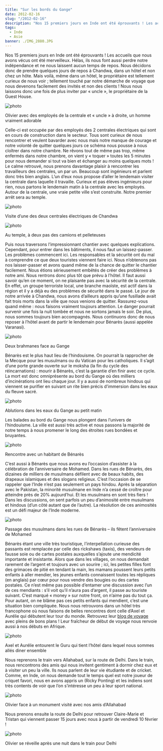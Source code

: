 ```yaml
---
title: "Sur les bords du Gange"
date: 2012-02-16
slug: "/2012-02-16"
description: "Nos 15 premiers jours en Inde ont été éprouvants ! Les accueils que nous avons vécus ont été merveilleux. Hélas, ils nous font aussi perdre notre indépendance..."
tags:
  - Inde
  - Asie
banner: ./IMG_2880.JPG
---
```


Nos 15 premiers jours en Inde ont été éprouvants ! Les accueils que nous avons vécus ont été merveilleux. Hélas, ils nous font aussi perdre notre indépendance et ne nous laissent aucun temps de repos. Nous décidons donc de prendre quelques jours de repos à Chandwa, dans un hôtel et non chez un hôte.
Mais voilà, même dans un hôtel, le propriétaire est tellement curieux de nous voir ; tellement touché par notre démarche de voyage que nous devenons facilement des invités et non des clients ! Nous nous laissons donc une fois de plus inviter par « uncle », le propriétaire de la Guest House.

![photo](./IMG_2865.JPG)

<div class="img-caption">
  Olivier avec des employés de la centrale et « uncle » à droite, un homme
  vraiment adorable
</div>

Celle-ci est occupée par des employés des 2 centrales électriques qui sont en cours de construction dans le secteur. Tous sont curieux de nous rencontrer et veulent bavarder avec nous mais notre manque de courage et notre volonté de quitter quelques jours ce schéma nous pousse à nous cloîtrer dans notre chambre. Ne rêvons tout de même pas trop, même enfermés dans notre chambre, on vient y « toquer » toutes les 5 minutes pour nous demander si tout va bien et échanger au moins quelques mots !
Le calme retrouvé, nous prenons davantage plaisir à rencontrer les travailleurs des centrales, un par un. Beaucoup sont ingénieurs et parlent donc très bien anglais. L’un d’eux nous propose d’aller le lendemain visiter la centrale dans laquelle il travaille. Curieux et pas élèves ingénieurs pour rien, nous partons le lendemain matin à la centrale avec les employés. Autour de la centrale, une vraie petite ville s’est construite. Notre premier arrêt sera au temple.

![photo](./IMG_2869.JPG)

<div class="img-caption">
  Visite d’une des deux centrales électriques de Chandwa
</div>

![photo](./IMG_2868.JPG)

<div class="img-caption">Au temple, à deux pas des camions et pelleteuses</div>

Puis nous traversons l’impressionnant chantier avec quelques explications. Cependant, pour entrer dans les bâtiments, il nous faut un laissez-passer. Les problèmes commencent ici. Les responsables et la sécurité ont du mal à comprendre ce que deux touristes viennent faire ici. Nous n’obtenons pas nos laisser-passer et avons quand même de la chance de quitter le chantier facilement. Nous étions sérieusement embêtés de créer des problèmes à notre ami. Nous rentrons donc plus tôt que prévu à l’hôtel.
Il faut aussi savoir qu’en ce moment, on ne plaisante pas avec la sécurité de la centrale. En effet, un groupe terroriste local, une branche maoïste, est actif dans la région et il y a déjà eu des problèmes de sécurité dans le passé. Le jour de notre arrivée à Chandwa, nous avons d’ailleurs appris qu’une fusillade avait fait trois morts dans la ville que nous venions de quitter. Rassurez-vous quand même : nous faisons vraiment toujours attention. Le danger pourrait survenir une fois la nuit tombée et nous ne sortons jamais le soir. De plus, nous sommes toujours bien accompagnés.
Nous continuons donc de nous reposer à l’hôtel avant de partir le lendemain pour Bénarès (aussi appelée Varanasi).

![photo](./IMG_2880.JPG)

<div class="img-caption">Deux brahmanes face au Gange</div>

Bénarès est le plus haut lieu de l’hindouisme. On pourrait la rapprocher de la Mecque pour les musulmans ou du Vatican pour les catholiques. Il s’agit d’une porte grande ouverte sur le moksha (la fin du cycle des réincarnations) : mourir à Bénarès, c’est la garantie d’en finir avec ce cycle. La mort est donc omniprésente au bord du Gange où des milliers d’incinérations ont lieu chaque jour. Il y a aussi de nombreux hindous qui viennent se purifier en suivant un rite bien précis d’immersion dans les eaux du fleuve sacré.

![photo](./IMG_2885.JPG)

<div class="img-caption">Ablutions dans les eaux du Gange au petit matin</div>

Les balades au bord du Gange nous plongent dans l’univers de l’hindouisme. La ville est aussi très active et nous passons la majorité de notre temps à nous promener le long des étroites rues bondées et bruyantes.

![photo](./IMG_2892.JPG)

<div class="img-caption">Rencontre avec un habitant de Bénarès</div>

C’est aussi à Bénarès que nous avons eu l’occasion d’assister à la célébration de l’anniversaire de Mohamed. Dans les rues de Bénarès, des dizaines de milliers de musulmans défilent avec de beaux habits, des drapeaux islamiques et des slogans religieux. C’est l’occasion de se rappeler que l’Inde n’est pas seulement un pays hindou. Après la séparation avec le Pakistan, la minorité musulmane en Inde n’a cessé de croître pour atteindre près de 20% aujourd’hui. Et les musulmans en sont très fiers ! Dans les discussions, on sent parfois un peu d’animosité entre musulmans et hindous (d’un côté autant que de l’autre). La résolution de ces animosités est un défi majeur de l’Inde moderne.

![photo](./IMG_2900.JPG)

<div class="img-caption">
  Passage des musulmans dans les rues de Bénarès – ils fêtent l’anniversaire de
  Mohamed
</div>

Bénarès étant une ville très touristique, l’interpellation curieuse des passants est remplacée par celle des rickshaws (taxis), des vendeurs de fausse soie ou de cartes postales auxquelles s’ajoute une mendicité importante et insistante.
Alors que dans les villages, on nous demandait rarement de l’argent et toujours avec un sourire ; ici, les petites filles font des grimaces de pitié en tendant la main, les mamans poussent leurs petits enfants à aller mendier, les jeunes enfants connaissent toutes les répliques (en anglais) par cœur pour nous vendre des bougies ou des cartes postales. Ce n’est même pas possible d’entamer une discussion avec l’un de ces mendiants : s’il voit qu’il n’aura pas d’argent, il passe au touriste suivant. C’est marqué « money » sur notre front, on n’aime pas du tout ça. Pour autant, on ne blâme pas ces petits enfants qui mendient, c’est une situation bien compliquée.
Nous nous retrouvons dans un hôtel très francophone où nous faisons de belles rencontres dont celle d’Axel et Aurélie qui débutent leur tour du monde. Retrouvez leur <a target="_blanck" href="http://ungrandtour.blogspot.com">blog de voyage</a> avec pleins de bons plans ! Leur fraîcheur de début de voyage nous renvoie aussi à nos débuts en Afrique.

![photo](./IMG_2906.JPG)

<div class="img-caption">
  Axel et Aurélie entourent le Guru qui tient l’hôtel dans lequel nous sommes
  allés diner ensemble
</div>

Nous reprenons le train vers Allahabad, sur la route de Delhi. Dans le train, nous rencontrons des amis qui nous invitent gentiment à dormir chez eux et à visiter un peu la ville. Ils nous parlent de leur vie étudiante et de cricket. Comme, en Inde, on nous demande tout le temps quel est notre joueur de criquet favori, nous en avons appris un (Ricky Ponting) et les indiens sont très contents de voir que l’on s’intéresse un peu à leur sport national.

![photo](./IMG_2974.JPG)

<div class="img-caption">
  Olivier face à un monument visité avec nos amis d’Allahabad
</div>

Nous prenons ensuite la route de Delhi pour retrouver Claire-Marie et Tristan qui viennent passer 15 jours avec nous à partir de vendredi 10 février !

![photo](./IMG_2983.JPG)

<div class="img-caption">
  Olivier se réveille après une nuit dans le train pour Delhi
</div>


<Navigation
  previous="/2012-02-04"
  next="/2012-03-02"
  gallery="/galerie/inde1"
/>
